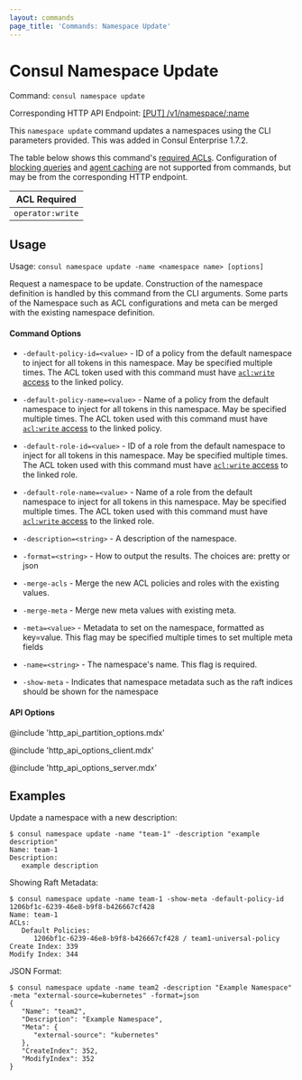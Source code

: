 ```yaml
---
layout: commands
page_title: 'Commands: Namespace Update'
---
```


# Consul Namespace Update

Command: `consul namespace update`

Corresponding HTTP API Endpoint: [\[PUT\] /v1/namespace/:name](/api-docs/namespaces#update-a-namespace)

<EnterpriseAlert />

This `namespace update` command updates a namespaces using the CLI parameters provided.
This was added in Consul Enterprise 1.7.2.

The table below shows this command's [required ACLs](/api#authentication). Configuration of
[blocking queries](/api-docs/features/blocking) and [agent caching](/api-docs/features/caching)
are not supported from commands, but may be from the corresponding HTTP endpoint.

| ACL Required     |
| ---------------- |
| `operator:write` |

## Usage

Usage: `consul namespace update -name <namespace name> [options]`

Request a namespace to be update. Construction of the namespace definition is handled by this command
from the CLI arguments. Some parts of the Namespace such as ACL configurations and meta can be merged
with the existing namespace definition.

#### Command Options

- `-default-policy-id=<value>` - ID of a policy from the default namespace to inject for all tokens
  in this namespace. May be specified multiple times. The ACL token used with
  this command must have [`acl:write` access](/docs/security/acl/acl-rules#acl-resource-rules) to the linked policy.

- `-default-policy-name=<value>` - Name of a policy from the default namespace to inject for all
  tokens in this namespace. May be specified multiple times. The ACL token used with
  this command must have [`acl:write` access](/docs/security/acl/acl-rules#acl-resource-rules) to the linked policy.

- `-default-role-id=<value>` - ID of a role from the default namespace to inject for all tokens in
  this namespace. May be specified multiple times. The ACL token used with
  this command must have [`acl:write` access](/docs/security/acl/acl-rules#acl-resource-rules) to the linked role.

- `-default-role-name=<value>` - Name of a role from the default namespace to inject for all tokens
  in this namespace. May be specified multiple times. The ACL token used with
  this command must have [`acl:write` access](/docs/security/acl/acl-rules#acl-resource-rules) to the linked role.

- `-description=<string>` - A description of the namespace.

- `-format=<string>` - How to output the results. The choices are: pretty or json

- `-merge-acls` - Merge the new ACL policies and roles with the existing values.

- `-merge-meta` - Merge new meta values with existing meta.

- `-meta=<value>` - Metadata to set on the namespace, formatted as key=value. This flag
  may be specified multiple times to set multiple meta fields

- `-name=<string>` - The namespace's name. This flag is required.

- `-show-meta` - Indicates that namespace metadata such as the raft indices should
  be shown for the namespace

#### API Options

@include 'http_api_partition_options.mdx'

@include 'http_api_options_client.mdx'

@include 'http_api_options_server.mdx'

## Examples

Update a namespace with a new description:

```shell-session
$ consul namespace update -name "team-1" -description "example description"
Name: team-1
Description:
   example description
```

Showing Raft Metadata:

```shell-session
$ consul namespace update -name team-1 -show-meta -default-policy-id 1206bf1c-6239-46e8-b9f8-b426667cf428
Name: team-1
ACLs:
   Default Policies:
      1206bf1c-6239-46e8-b9f8-b426667cf428 / team1-universal-policy
Create Index: 339
Modify Index: 344
```

JSON Format:

```shell-session
$ consul namespace update -name team2 -description "Example Namespace" -meta "external-source=kubernetes" -format=json
{
   "Name": "team2",
   "Description": "Example Namespace",
   "Meta": {
      "external-source": "kubernetes"
   },
   "CreateIndex": 352,
   "ModifyIndex": 352
}
```
